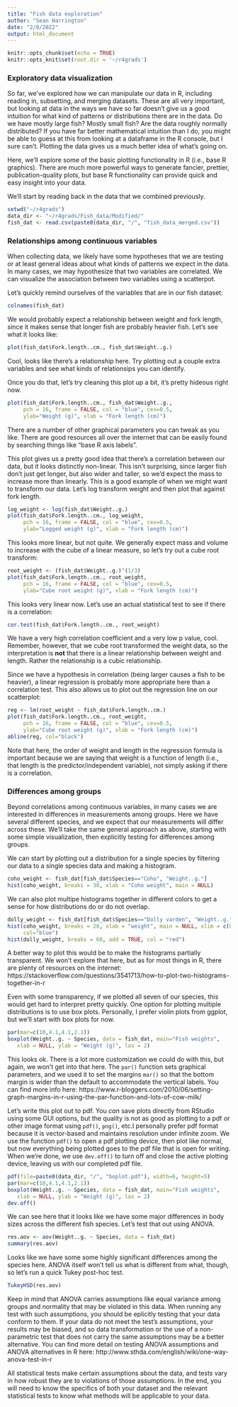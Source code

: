 ```yaml
---
title: "Fish data exploration"
author: "Sean Harrington"
date: "2/8/2022"
output: html_document
---
```


```r
knitr::opts_chunk$set(echo = TRUE)
knitr::opts_knit$set(root.dir = '~/r4grads')

```


### Exploratory data visualization

So far, we've explored how we can manipulate our data in R, including reading in, subsetting, and merging datasets. These are all very important, but looking at data in the ways we have so far doesn't give us a good intuition for what kind of patterns or distributions there are in the data. Do we have mostly large fish? Mostly small fish? Are the data roughly normally distributed? If you have far better mathematical intuition than I do, you might be able to guess at this from looking at a dataframe in the R console, but I sure can't. Plotting the data gives us a much better idea of what's going on.

Here, we'll explore some of the basic plotting functionality in R (i.e., base R graphics). There are much more powerful ways to generate fancier, prettier, publication-quality plots, but base R functionality can provide quick and easy insight into your data.


We'll start by reading back in the data that we combined previously.


```r
setwd("~/r4grads")
data_dir <- "~/r4grads/Fish_data/Modified/"
fish_dat <- read.csv(paste0(data_dir, "/", "fish_data_merged.csv"))
```


### Relationships among continuous variables

When collecting data, we likely have some hypotheses that we are testing or at least general ideas about what kinds of patterns we expect in the data. In many cases, we may hypothesize that two variables are correlated. We can visualize the association between two variables using a scatterpot.

Let's quickly remind ourselves of the variables that are in our fish dataset:

```r
colnames(fish_dat)
```

We would probably expect a relationship between weight and fork length, since it makes sense that longer fish are probably heavier fish. Let's see what it looks like:

```r
plot(fish_dat$Fork.length..cm., fish_dat$Weight..g.)
```


Cool, looks like there's a relationship here. Try plotting out a couple extra variables and see what kinds of relationsips you can identify.

Once you do that, let's try cleaning this plot up a bit, it's pretty hideous right now. 

```r
plot(fish_dat$Fork.length..cm., fish_dat$Weight..g.,
     pch = 16, frame = FALSE, col = "blue", cex=0.5,
     ylab="Weight (g)", xlab = "Fork length (cm)")
```

There are a number of other graphical parameters you can tweak as you like. There are good resources all over the internet that can be easily found by searching things like "base R axis labels".


This plot gives us a pretty good idea that there's a correlation between our data, but it looks distinctly non-linear. This isn't surprising, since larger fish don't just get longer, but also wider and taller, so we'd expect the mass to increase more than linearly. This is a good example of when we might want to transform our data. Let's log transform weight and then plot that against fork length.


```r
log_weight <- log(fish_dat$Weight..g.)
plot(fish_dat$Fork.length..cm., log_weight,
     pch = 16, frame = FALSE, col = "blue", cex=0.5,
     ylab="Logged weight (g)", xlab = "Fork length (cm)")

```

This looks more linear, but not quite. We generally expect mass and volume to increase with the cube of a linear measure, so let's try out a cube root transform:


```r
root_weight <- (fish_dat$Weight..g.)^(1/3)
plot(fish_dat$Fork.length..cm., root_weight,
     pch = 16, frame = FALSE, col = "blue", cex=0.5,
     ylab="Cube root weight (g)", xlab = "Fork length (cm)")

```

This looks very linear now. Let's use an actual statistical test to see if there is a correlation:

```r
cor.test(fish_dat$Fork.length..cm., root_weight)
```

We have a very high correlation coefficient and a very low p value, cool. Remember, however, that we cube root transformed the weight data, so the interpretation is **not** that there is a linear relationship between weight and length. Rather the relationship is a cubic relationship.

Since we have a hypothesis in correlation (being larger causes a fish to be heavier), a linear regression is probably more appropriate here than a correlation test. This also allows us to plot out the regression line on our scatterplot:

```r
reg <- lm(root_weight ~ fish_dat$Fork.length..cm.)
plot(fish_dat$Fork.length..cm., root_weight,
     pch = 16, frame = FALSE, col = "blue", cex=0.5,
     ylab="Cube root weight (g)", xlab = "Fork length (cm)")
abline(reg, col="black")
```

Note that here, the order of weight and length in the regression formula is important because we are saying that weight is a function of length (i.e., that length is the predictor/independent variable), not simply asking if there is a correlation.





### Differences among groups

Beyond correlations among continuous variables, in many cases we are interested in differences in measurements among groups. Here we have several different species, and we expect that our measurements will differ across these. We'll take the same general approach as above, starting with some simple visualization, then explicitly testing for differences among groups. 


We can start by plotting out a distribution for a single species by filtering our data to a single species data and making a histogram.

```r
coho_weight <- fish_dat[fish_dat$Species=="Coho", "Weight..g."]
hist(coho_weight, breaks = 30, xlab = "Coho weight", main = NULL)
```


We can also plot multipe histograms together in different colors to get a sense for how distributions do or do not overlap. 

```r
dolly_weight <- fish_dat[fish_dat$Species=="Dolly varden", "Weight..g."]
hist(coho_weight, breaks = 20, xlab = "weight", main = NULL, xlim = c(0,70),
     col="blue")
hist(dolly_weight, breaks = 60, add = TRUE, col = "red")

```


A better way to plot this would be to make the histograms partially transparent. We won't explore that here, but as for most things in R, there are plenty of resources on the internet: https://stackoverflow.com/questions/3541713/how-to-plot-two-histograms-together-in-r

Even with some transparency, if we plotted all seven of our species, this would get hard to interpret pretty quickly. One option for plotting multiple distributions is to use box plots. Personally, I prefer violin plots from ggplot, but we'll start with box plots for now.


```r
par(mar=c(10,4.1,4.1,2.1))
boxplot(Weight..g. ~ Species, data = fish_dat, main="Fish weights",
   xlab = NULL, ylab = "Weight (g)", las = 2)
```

This looks ok. There is a lot more customization we could do with this, but again, we won't get into that here. The `par()` function sets graphical parameters, and we used it to set the margins `mar()` so that the bottom margin is wider than the default to accommodate the vertical labels. You can find more info here: https://www.r-bloggers.com/2010/06/setting-graph-margins-in-r-using-the-par-function-and-lots-of-cow-milk/

Let's write this plot out to pdf. You *can* save plots directly from RStudio using some GUI options, but the quality is not as good as plotting to a pdf or other image format using `pdf()`, `png()`, etc.I personally prefer pdf format because it is vector-based and maintains resolution under infinite zoom. We use the function `pdf()` to open a pdf plotting device, then plot like normal, but now everything being plotted goes to the pdf file that is open for writing. When we're done, we use `dev.off()` to turn off and close the active plotting device, leaving us with our completed pdf file.

```r
pdf(file=paste0(data_dir, "/", "boplot.pdf"), width=6, height=5)
par(mar=c(10,4.1,4.1,2.1))
boxplot(Weight..g. ~ Species, data = fish_dat, main="Fish weights",
   xlab = NULL, ylab = "Weight (g)", las = 2)
dev.off()

```

We can see here that it looks like we have some major differences in body sizes across the different fish species. Let's test that out using ANOVA. 

```r
res.aov <- aov(Weight..g. ~ Species, data = fish_dat)
summary(res.aov)
```


Looks like we have some some highly significant differences among the species here. ANOVA itself won't tell us what is different from what, though, so let's run a quick Tukey post-hoc test.

```r
TukeyHSD(res.aov)
```

Keep in mind that ANOVA carries assumptions like equal variance among groups and normality that may be violated in this data. When running any test with such assumptions, you should be eplicitly testing that your data conform to them. If your data do not meet the test's assumptions, your results may be biased, and so data transformation or the use of a non-parametric test that does not carry the same assumptions may be a better alternative. You can find more detail on testing ANOVA assumptions and ANOVA alternatives in R here: http://www.sthda.com/english/wiki/one-way-anova-test-in-r

All statistical tests make certain assumptions about the data, and tests vary in how robust they are to violations of those assumptions. In the end, you will need to know the specifics of both your dataset and the relevant statistical tests to know what methods will be applicable to your data. 





